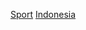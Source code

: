 {{Portal|印尼|體育運動}}
{{Year by category
|m=2
|c=0
|d=0
|y=8
|cat=印尼體育
|sortkey=Indonesia
|parent=各年份印尼體育
|subcat=2008年各國體育
}}
[[Category:2008年印尼|Sport]]
[[Category:2008年亞洲體育|Indonesia]]